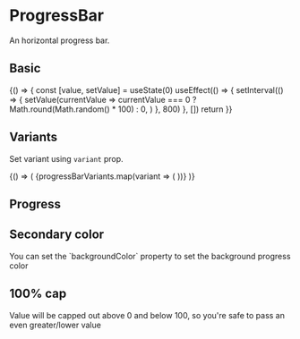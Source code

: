 
<Meta title="Components/ProgressBar" component={ProgressBar} />

# ProgressBar

<Description>An horizontal progress bar.</Description>

## Basic

<Canvas>
  <Story name="basic">
    {() => {
      const [value, setValue] = useState(0)
      useEffect(() => {
        setInterval(() => {
          setValue(currentValue =>
            currentValue === 0 ? Math.round(Math.random() * 100) : 0,
          )
        }, 800)
      }, [])
      return <ProgressBar value={value} />
    }}
  </Story>
</Canvas>

## Variants

<Description>Set variant using `variant` prop.</Description>

<Canvas>
  <Story name="variants">
    {() => (
      <Boxer my={1}>
        {progressBarVariants.map(variant => (
          <UncontrolledProgressBar key={variant} variant={variant} />
        ))}
      </Boxer>
    )}
  </Story>
</Canvas>

## Progress

<Canvas>
  <Story name="progress">
    <ProgressBar progress />
  </Story>
</Canvas>

## Secondary color

<Description>
  You can set the `backgroundColor` property to set the background progress
  color
</Description>

<Canvas>
  <Story name="background">
    <ProgressBar value={60} backgroundColor="green" />
  </Story>
</Canvas>

## 100% cap

<Description>
  Value will be capped out above 0 and below 100, so you&apos;re safe to pass an
  even greater/lower value
</Description>

<Canvas>
  <Story name="cap">
    <Boxer my={1}>
      <ProgressBar value={600} />
      <ProgressBar value={-600} />
    </Boxer>
  </Story>
</Canvas>
